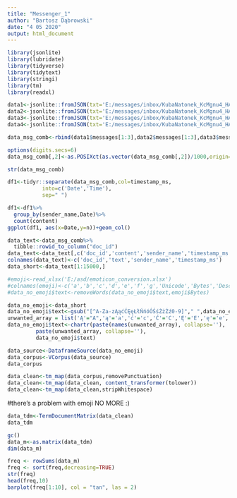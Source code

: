 ---
title: "Messenger_1"
author: "Bartosz Dąbrowski"
date: "4 05 2020"
output: html_document
---

```{r}
library(jsonlite)
library(lubridate)
library(tidyverse)
library(tidytext)
library(stringi)
library(tm)
library(readxl)
```


```{r}
data1<-jsonlite::fromJSON(txt='E:/messages/inbox/KubaNatonek_KcMgnu4_HA/data1.txt')
data2<-jsonlite::fromJSON(txt='E:/messages/inbox/KubaNatonek_KcMgnu4_HA/data2.txt')
data3<-jsonlite::fromJSON(txt='E:/messages/inbox/KubaNatonek_KcMgnu4_HA/data3.txt')
data4<-jsonlite::fromJSON(txt='E:/messages/inbox/KubaNatonek_KcMgnu4_HA/data4.txt')
```



```{r}

data_msg_comb<-rbind(data1$messages[1:3],data2$messages[1:3],data3$messages[1:3],data4$messages[1:3])

options(digits.secs=6)
data_msg_comb[,2]<-as.POSIXct(as.vector(data_msg_comb[,2])/1000,origin=lubridate::origin)

str(data_msg_comb)
```

```{r}
df1<-tidyr::separate(data_msg_comb,col=timestamp_ms,
           into=c('Date','Time'),
           sep=" ")
```


```{r}
df1<-df1%>%
  group_by(sender_name,Date)%>%
  count(content)
ggplot(df1, aes(x=Date,y=n))+geom_col()


```


```{r}
data_text<-data_msg_comb%>%
  tibble::rowid_to_column("doc_id")
data_text<-data_text[,c('doc_id','content','sender_name','timestamp_ms')]
colnames(data_text)<-c('doc_id','text','sender_name','timestamp_ms')
data_short<-data_text[1:15000,]
```



```{r}
#emoji<-read_xlsx('E:/asd/emoticon_conversion.xlsx')
#colnames(emoji)<-c('a','b','c','d','e','f','g','Unicode','Bytes','Description')
#data_no_emoji$text<-removeWords(data_no_emoji$text,emoji$Bytes)
```



```{r}
data_no_emoji<-data_short
data_no_emoji$text<-gsub("[^A-Za-zĄąćĆĘęŁłŃńóÓŚśŻżŹź0-9]"," ",data_no_emoji$text)
unwanted_array = list('Ą'="A",'ą'='a','ć'='c','Ć'='C','Ę'='E','ę'='e','Ł'='L','ł'='l','Ń'="N",'ń'='n','ó'='o','Ó'='O','Ś'='S','ś'='s','Ż'='Z','ż'='z','ź'='z','Ź'='Z')
data_no_emoji$text<-chartr(paste(names(unwanted_array), collapse=''),
         paste(unwanted_array, collapse=''),
         data_no_emoji$text)
```

```{r}
data_source<-DataframeSource(data_no_emoji)
data_corpus<-VCorpus(data_source)
data_corpus
```

```{r}
data_clean<-tm_map(data_corpus,removePunctuation)
data_clean<-tm_map(data_clean, content_transformer(tolower))
data_clean<-tm_map(data_clean,stripWhitespace)
```
#there's a problem with emoji
NO MORE :)
```{r}
data_tdm<-TermDocumentMatrix(data_clean)
data_tdm
```

```{r}
gc()
data_m<-as.matrix(data_tdm)
dim(data_m)
```

```{r}
freq <- rowSums(data_m)
freq <- sort(freq,decreasing=TRUE)
str(freq)
head(freq,10)
barplot(freq[1:10], col = "tan", las = 2)
```


